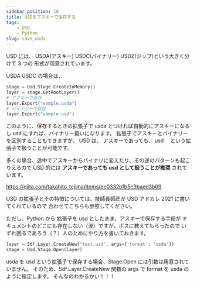 ```yaml
---
sidebar_position: 10
title: USDをアスキーで保存する
tags:
    - USD
    - Python
slug: save_usda
---
```


USD には、 USDA(アスキー) USDC(バイナリー) USDZ(ジップ)という大きく分けて 3 つの
形式が用意されています。

USDA USDC の場合は、

```python
stage = Usd.Stage.CreateInMemory()
layer = stage.GetRootLayer()
# アスキーで保存
layer.Export("sample.usda")
# バイナリーで保存
layer.Export("sample.usd")
```

このように、保存するときの拡張子で usda とつければ自動的にアスキーになるし
usd にすれば、バイナリー扱いになります。
拡張子でアスキーとバイナリーを区別することもできますが、
USD は、 アスキーであっても、 usd 　という拡張子で扱うことが可能です。

多くの場合、途中でアスキーからバイナリに変えたり、その逆のパターンも起こりえるので
USD 的には **アスキーであっても usd として扱うことが推奨** されています。

https://qiita.com/takahito-tejima/items/ee0332bfb5c9baed3b09

USD の拡張子とその特徴については、技師長師匠が USD アドカレ 2021 に書いてくれているので
合わせてこちらも参照してください。

ただし、Python から 拡張子を usd としたまま、アスキーで保存する手段が
ドキュメントのどこにも存在しない（涙）ですが、ボスに教えてもらったので
いずれ困るであろう（？）人のためにやり方を書いておきます。

```python
layer = Sdf.Layer.CreateNew("test.usd", args={'format': 'usda'})
stage = Usd.Stage.Open(layer)
```

usda を usd という拡張子で保存する場合、Stage.Open には引数は用意されていません。
そのため、Sdf.Layer.CreateNew 関数の args で format を usda のように指定します。
そんなのわかるかい！！！

